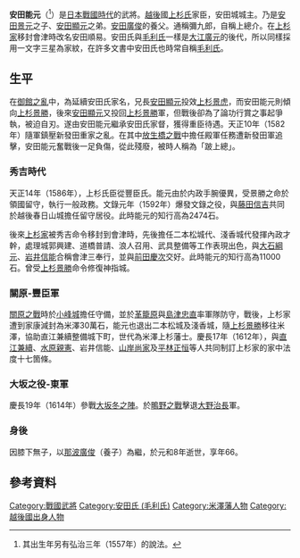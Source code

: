 {{japanese|japanese=安田 能元|kana=やすだ よしもと|romaji=Yasuda Yosimoto}}
'''安田能元'''（{{bd|1543年|（天文12年）|1622年|（元和8年）||}}<ref>其出生年另有弘治三年（1557年）的說法。</ref>）是[[日本|日本]][[戰國_(日本)|戰國時代]]的武將。[[越後|越後]]國[[上杉氏|上杉氏]]家臣，安田城城主。乃是[[安田景元|安田景元]]之子、[[安田顯元|安田顯元]]之弟。[[安田廣俊|安田廣俊]]的養父。通稱彌九郎，自稱上總介。在[[上杉氏|上杉家]]移封會津時改名安田順易。安田氏與[[毛利氏|毛利氏]]一樣是[[大江廣元|大江廣元]]的後代，所以同樣採用一文字三星為家紋，在許多文書中安田氏也時常自稱[[毛利氏|毛利氏]]。

== 生平 ==
在[[御館之亂|御館之亂]]中，為延續安田氏家名，兄長[[安田顯元|安田顯元]]投效[[上杉景虎|上杉景虎]]，而安田能元則傾向[[上杉景勝|上杉景勝]]，後來[[安田顯元|安田顯元]]又投回[[上杉景勝|上杉景勝]]軍，但戰後卻為了論功行賞之事起爭執，被迫自刃。遂由安田能元繼承安田氏家督，獲得重臣待遇。天正10年（1582年）隨軍鎮壓新發田重家之亂。在其中[[放生橋之戰|放生橋之戰]]中擔任殿軍任務遭新發田軍追擊，安田能元奮戰後一足負傷，從此殘廢，被時人稱為「跛上總」。

=== 秀吉時代 ===
天正14年（1586年），上杉氏臣從豐臣氏。能元由於内政手腕優異，受景勝之命於領國留守，執行一般政務。文錄元年（1592年）爆發文錄之役，與[[藤田信吉|藤田信吉]]共同於越後春日山城擔任留守居役。此時能元的知行高為2474石。

後來[[上杉氏|上杉家]]被秀吉命令移封到會津時，先後擔任二本松城代、淺香城代發揮內政才幹，處理城郭興建、道橋普請、浪人召用、武具整備等工作表現出色，與[[大石綱元|大石綱元]]、[[岩井信能|岩井信能]]合稱會津三奉行，並與[[前田慶次|前田慶次]]交好。此時能元的知行高為11000石。曾受[[上杉景勝|上杉景勝]]命令修復神指城。

=== 關原-豐臣軍 ===
[[關原之戰|關原之戰]]時於[[小峰城|小峰城]]擔任守備，並於[[革籠原|革籠原]]與[[島津忠直|島津忠直]]率軍隊防守，戰後，上杉家遭到家康減封為米澤30萬石，能元也退出二本松城及淺香城，隨[[上杉景勝|上杉景勝]]移往米澤，協助直江兼續整備城下町，世代為米澤上杉藩士。慶長17年（1612年），與[[直江兼續|直江兼續]]、[[水原親憲|水原親憲]]、岩井信能、[[山岸尚家|山岸尚家]]及[[平林正恒|平林正恒]]等人共同制訂上杉家的家中法度十七箇條。

=== 大坂之役-東軍 ===
慶長19年（1614年）參戰[[大坂之役|大坂冬之陣]]。於[[鴫野之戰|鴫野之戰]]擊退[[大野治長|大野治長]]軍。

=== 身後 ===
因膝下無子，以[[那波廣俊|那波廣俊]]（養子）為繼，於元和8年逝世，享年66。

==參考資料==
{{reflist}}

{{DEFAULTSORT:Yasuda Yosimoto}}

[[Category:戰國武將|Category:戰國武將]]
[[Category:安田氏_(毛利氏)|Category:安田氏 (毛利氏)]]
[[Category:米澤藩人物|Category:米澤藩人物]]
[[Category:越後國出身人物|Category:越後國出身人物]]
